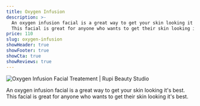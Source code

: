```yaml
---
title: Oxygen Infusion
description: >-
  An oxygen infusion facial is a great way to get your skin looking it's best.
  This facial is great for anyone who wants to get their skin looking it's best.
price: 110
slug: oxygen-infusion
showHeader: true
showFooter: true
showCta: true
showReviews: true
---
```


![Oxygen Infusion Facial Treatement | Rupi Beauty Studio](/uploads/services/oxygen-infusion-facial.webp 'Oxygen Infusion Facial Treatement | Rupi Beauty Studio')

An oxygen infusion facial is a great way to get your skin looking it's best. This facial is great for anyone who wants to get their skin looking it's best.
